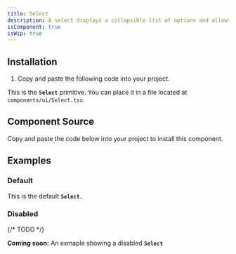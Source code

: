 ```yaml
---
title: Select
description: A select displays a collapsible list of options and allows a user to select one of them.
isComponent: true
isWip: true
---
```


## Installation

1. Copy and paste the following code into your project.

This is the **`Select`** primitive. You can place it in a file located at `components/ui/Select.tsx`.

## Component Source

Copy and paste the code below into your project to install this component.

<ComponentSource src="../../packages/ui/src/Select.tsx" />

## Examples

### Default

This is the default **`Select`**.

<ComponentExample name="Select" story="default" />

### Disabled

{/* TODO */}

**Coming soon:** An exmaple showing a disabled **`Select`**
